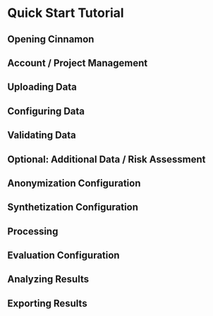 # Quick Start Tutorial 

## Opening Cinnamon 

## Account / Project Management 

## Uploading Data

## Configuring Data

## Validating Data 

## Optional: Additional Data / Risk Assessment

## Anonymization Configuration

## Synthetization Configuration

## Processing

## Evaluation Configuration

## Analyzing Results 

## Exporting Results